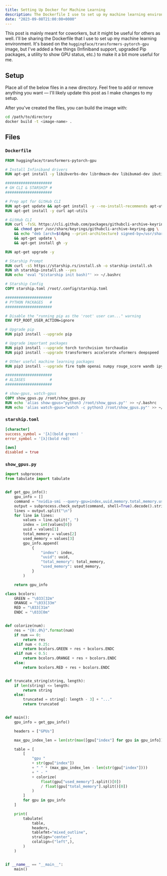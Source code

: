 ```yaml
---
title: Setting Up Docker for Machine Learning
description: The Dockerfile I use to set up my machine learning environment.
date: "2023-09-08T21:00:00+0000"
---
```


This post is mainly meant for coworkers, but it might be useful for others as well. I'll be sharing the Dockerfile that I use to set up my machine learning environment. It's based on the `huggingface/transformers-pytorch-gpu` image, but I've added a few things (Infiniband support, upgraded Pip packages, a utility to show GPU status, etc.) to make it a bit more useful for me.

## Setup

Place all of the below files in a new directory. Feel free to add or remove anything you want — I'll likely update this post as I make changes to my setup.

After you've created the files, you can build the image with:

```bash
cd /path/to/directory
docker build -t <image-name> .
```

## Files

### `Dockerfile`

```dockerfile
FROM huggingface/transformers-pytorch-gpu

# Install Infiniband drivers
RUN apt-get install -y libibverbs-dev librdmacm-dev libibumad-dev ibutils

#####################
# GH CLI & STARSHIP #
#####################

# Prep apt for GitHub CLI
RUN apt-get update && apt-get install -y --no-install-recommends apt-utils
RUN apt-get install -y curl apt-utils

# GitHub CLI
RUN curl -fsSL https://cli.github.com/packages/githubcli-archive-keyring.gpg | dd of=/usr/share/keyrings/githubcli-archive-keyring.gpg \
    && chmod go+r /usr/share/keyrings/githubcli-archive-keyring.gpg \
    && echo "deb [arch=$(dpkg --print-architecture) signed-by=/usr/share/keyrings/githubcli-archive-keyring.gpg] https://cli.github.com/packages stable main" | tee /etc/apt/sources.list.d/github-cli.list > /dev/null \
    && apt-get update \
    && apt-get install gh -y

RUN apt-get upgrade -y

# Starship Prompt
RUN curl -sS https://starship.rs/install.sh -o starship-install.sh
RUN sh starship-install.sh --yes
RUN echo 'eval "$(starship init bash)"' >> ~/.bashrc

# Starship Config
COPY starship.toml /root/.config/starship.toml

#####################
# PYTHON PACKAGES   #
#####################

# Disable the "running pip as the 'root' user can..." warning
ENV PIP_ROOT_USER_ACTION=ignore

# Upgrade pip
RUN pip3 install --upgrade pip

# Upgrade important packages
RUN pip3 install --upgrade torch torchvision torchaudio
RUN pip3 install --upgrade transformers accelerate xformers deepspeed

# Other useful machine learning packages
RUN pip3 install --upgrade fire tqdm openai numpy rouge_score wandb ipython emoji tokenizers evaluate matplotlib seaborn lm-eval jupyter nltk tiktoken aiolimiter swifter pytorch-lightning lightning sentencepiece jsonargparse[signatures] bitsandbytes datasets zstandard rich

#####################
# ALIASES           #
#####################

# show-gpus, watch-gpus
COPY show_gpus.py /root/show_gpus.py
RUN echo 'alias show-gpus="python3 /root/show_gpus.py"' >> ~/.bashrc
RUN echo 'alias watch-gpus="watch -c python3 /root/show_gpus.py"' >> ~/.bashrc
```

### `starship.toml`

```toml
[character]
success_symbol = '[λ](bold green) '
error_symbol = '[λ](bold red) '

[aws]
disabled = true
```

### `show_gpus.py`

```python
import subprocess
from tabulate import tabulate


def get_gpu_info():
    gpu_info = []
    command = "nvidia-smi --query-gpu=index,uuid,memory.total,memory.used --format=csv,noheader"
    output = subprocess.check_output(command, shell=True).decode().strip()
    lines = output.split("\n")
    for line in lines:
        values = line.split(", ")
        index = int(values[0])
        uuid = values[1]
        total_memory = values[2]
        used_memory = values[3]
        gpu_info.append(
            {
                "index": index,
                "uuid": uuid,
                "total_memory": total_memory,
                "used_memory": used_memory,
            }
        )

    return gpu_info

class bcolors:
    GREEN = "\033[32m"
    ORANGE = "\033[33m"
    RED = "\033[31m"
    ENDC = "\033[0m"


def colorize(num):
    res = "{0:.0%}".format(num)
    if num == 0:
        return res
    elif num < 0.25:
        return bcolors.GREEN + res + bcolors.ENDC
    elif num < 0.5:
        return bcolors.ORANGE + res + bcolors.ENDC
    else:
        return bcolors.RED + res + bcolors.ENDC


def truncate_string(string, length):
    if len(string) <= length:
        return string
    else:
        truncated = string[: length - 3] + "..."
        return truncated


def main():
    gpu_info = get_gpu_info()

    headers = ["GPUs"]

    max_gpu_index_len = len(str(max([gpu["index"] for gpu in gpu_info])))

    table = [
        [
            "gpu "
            + str(gpu["index"])
            + " " * (max_gpu_index_len - len(str(gpu["index"])))
            + " - "
            + colorize(
                float(gpu["used_memory"].split()[0])
                / float(gpu["total_memory"].split()[0])
            )
        ]
        for gpu in gpu_info
    ]

    print(
        tabulate(
            table,
            headers,
            tablefmt="mixed_outline",
            stralign="center",
            colalign=("left",),
        )
    )


if __name__ == "__main__":
    main()
```

